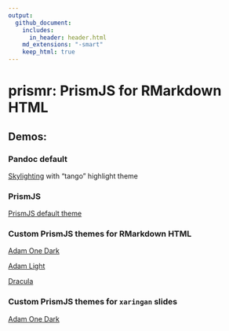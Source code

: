 ```yaml
---
output:
  github_document:
    includes:
      in_header: header.html
    md_extensions: "-smart"
    keep_html: true
---
```


# prismr: PrismJS for RMarkdown HTML

## Demos:

### Pandoc default

[Skylighting](skylighting/) with "tango" highlight theme


### PrismJS

[PrismJS default theme](default-theme/)


### Custom PrismJS themes for RMarkdown HTML

[Adam One Dark](dark-theme/)

[Adam Light](light-theme/)

[Dracula](dracula-theme/)


### Custom PrismJS themes for `xaringan` slides

[Adam One Dark](xaringan/)
